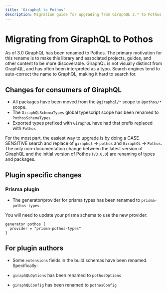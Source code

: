 ```yaml
---
title: 'Giraphql to Pothos'
description: Migration guide for upgrading from GiraphQL 2.* to Pothos 3.0
---
```


# Migrating from GiraphQL to Pothos

As of 3.0 GiraphQL has been renamed to Pothos. The primary motivation for this rename is to make
this library and associated projects, guides, and other content to be more discoverable. GiraphQL is
not visually distinct from GraphQL, and has often been interpreted as a typo. Search engines tend to
auto-correct the name to GraphQL, making it hard to search for.

## Changes for consumers of GiraphQL

- All packages have been moved from the `@giraphql/*` scope to `@pothos/*` scope.
- The `GiraphQLSchemaTypes` global typescript scope has been renamed to `PothosSchemaTypes`
- Exported types prefixed with `GiraphQL` have had that prefix replaced with `Pothos`

For the most part, the easiest way to upgrade is by doing a CASE SENSITIVE search and replace of
`giraphql` -> `pothos` and `GiraphQL` -> `Pothos`. The only non-documentation change between the
latest version of GiraphQL and the initial version of Pothos (`v3.0.0`) are renaming of types and
packages.

## Plugin specific changes

### Prisma plugin

- The generator/provider for prisma types has been renamed to `prisma-pothos-types`.

You will need to update your prisma schema to use the new provider:

```prisma
generator pothos {
  provider = "prisma-pothos-types"
}
```

## For plugin authors

- Some `extensions` fields in the build schemas have been renamed. Specifically:

- `giraphQLOptions` has been renamed to `pothosOptions`
- `giraphQLConfig` has been renamed to `pothosConfig`
